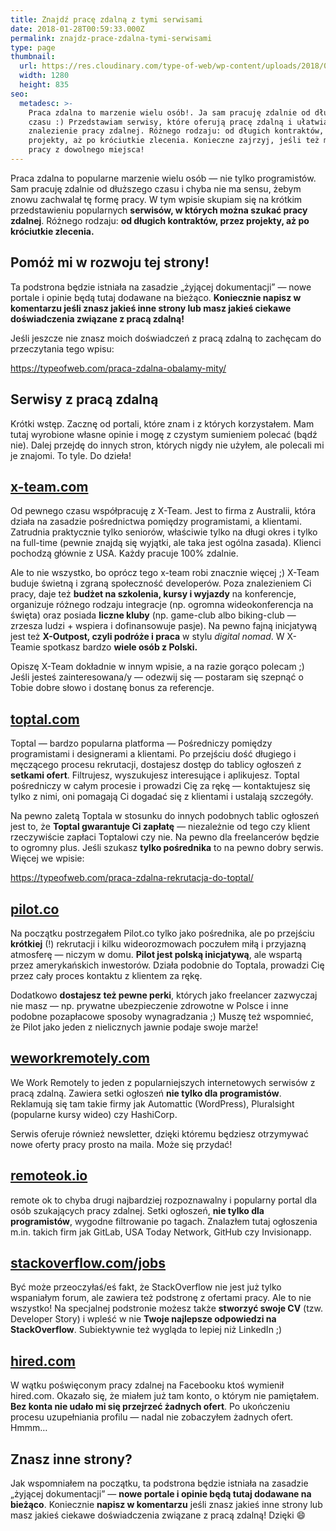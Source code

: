 ```yaml
---
title: Znajdź pracę zdalną z tymi serwisami
date: 2018-01-28T00:59:33.000Z
permalink: znajdz-prace-zdalna-tymi-serwisami
type: page
thumbnail:
  url: https://res.cloudinary.com/type-of-web/wp-content/uploads/2018/01/pexels-photo-297755.jpeg
  width: 1280
  height: 835
seo:
  metadesc: >-
    Praca zdalna to marzenie wielu osób!. Ja sam pracuję zdalnie od długiego
    czasu :) Przedstawiam serwisy, które oferują pracę zdalną i ułatwiają
    znalezienie pracy zdalnej. Różnego rodzaju: od długich kontraktów, przez
    projekty, aż po króciutkie zlecenia. Konieczne zajrzyj, jeśli też marzysz o
    pracy z dowolnego miejsca!
---
```


Praca zdalna to popularne marzenie wielu osób — nie tylko programistów. Sam pracuję zdalnie od dłuższego czasu i chyba nie ma sensu, żebym znowu zachwalał tę formę pracy. W tym wpisie skupiam się na krótkim przedstawieniu popularnych **serwisów, w których można szukać pracy zdalnej**. Różnego rodzaju: **od długich kontraktów, przez projekty, aż po króciutkie zlecenia.**

## Pomóż mi w rozwoju tej strony!

Ta podstrona będzie istniała na zasadzie „żyjącej dokumentacji” — nowe portale i opinie będą tutaj dodawane na bieżąco. **Koniecznie napisz w komentarzu jeśli znasz jakieś inne strony lub masz jakieś ciekawe doświadczenia związane z pracą zdalną!**

Jeśli jeszcze nie znasz moich doświadczeń z pracą zdalną to zachęcam do przeczytania tego wpisu:

https://typeofweb.com/praca-zdalna-obalamy-mity/

## Serwisy z pracą zdalną

Krótki wstęp. Zacznę od portali, które znam i z których korzystałem. Mam tutaj wyrobione własne opinie i mogę z czystym sumieniem polecać (bądź nie). Dalej przejdę do innych stron, których nigdy nie użyłem, ale polecali mi je znajomi. To tyle. Do dzieła!

## [x-team.com](https://x-team.com)

Od pewnego czasu współpracuję z X-Team. Jest to firma z Australii, która działa na zasadzie pośrednictwa pomiędzy programistami, a klientami. Zatrudnia praktycznie tylko seniorów, właściwie tylko na długi okres i tylko na full-time (pewnie znajdą się wyjątki, ale taka jest ogólna zasada). Klienci pochodzą głównie z USA. Każdy pracuje 100% zdalnie.

Ale to nie wszystko, bo oprócz tego x-team robi znacznie więcej ;) X-Team buduje świetną i zgraną społeczność
developerów. Poza znalezieniem Ci pracy, daje też **budżet na szkolenia, kursy i wyjazdy** na
konferencje, organizuje różnego rodzaju integracje (np. ogromna wideokonferencja na święta) oraz posiada
**liczne kluby** (np. game-club albo biking-club — zrzesza ludzi + wspiera i dofinansowuje pasje). Na
pewno fajną inicjatywą jest też **X-Outpost, czyli podróże i praca** w stylu _digital nomad_. W
X-Teamie spotkasz bardzo **wiele osób z Polski.**

Opiszę X-Team dokładnie w innym wpisie, a na razie gorąco polecam ;) Jeśli jesteś zainteresowana/y — odezwij się —
postaram się szepnąć o Tobie dobre słowo i dostanę bonus za referencje.

## [toptal.com](https://www.toptal.com/)

Toptal — bardzo popularna platforma — Pośredniczy pomiędzy programistami i designerami a klientami. Po przejściu dość długiego i męczącego procesu rekrutacji, dostajesz dostęp do tablicy ogłoszeń z **setkami ofert**. Filtrujesz, wyszukujesz interesujące i aplikujesz. Toptal pośredniczy w całym procesie i prowadzi Cię za rękę — kontaktujesz się tylko z nimi, oni pomagają Ci dogadać się z klientami i ustalają szczegóły.

Na pewno zaletą Toptala w stosunku do innych podobnych tablic ogłoszeń jest to, że **Toptal gwarantuje Ci zapłatę** — niezależnie od tego czy klient rzeczywiście zapłaci Toptalowi czy nie. Na pewno dla freelancerów będzie to ogromny plus. Jeśli szukasz **tylko pośrednika** to na pewno dobry serwis. Więcej we wpisie:

https://typeofweb.com/praca-zdalna-rekrutacja-do-toptal/

## [pilot.co](https://pilot.co/)

Na początku postrzegałem Pilot.co tylko jako pośrednika, ale po przejściu **krótkiej** (!) rekrutacji i kilku wideorozmowach poczułem miłą i przyjazną atmosferę — niczym w domu. **Pilot jest polską inicjatywą**, ale wspartą przez amerykańskich inwestorów. Działa podobnie do Toptala, prowadzi Cię przez cały proces kontaktu z klientem za rękę.

Dodatkowo **dostajesz też pewne perki**, których jako freelancer zazwyczaj nie masz — np. prywatne ubezpieczenie zdrowotne w Polsce i inne podobne pozapłacowe sposoby wynagradzania ;) Muszę też wspomnieć, że Pilot jako jeden z nielicznych jawnie podaje swoje marże!

## [weworkremotely.com](https://weworkremotely.com/categories/remote-programming-jobs)

We Work Remotely to jeden z popularniejszych internetowych serwisów z pracą zdalną. Zawiera setki ogłoszeń **nie tylko dla programistów**. Reklamują się tam takie firmy jak Automattic (WordPress), Pluralsight (popularne kursy wideo) czy HashiCorp.

Serwis oferuje również newsletter, dzięki któremu będziesz otrzymywać nowe oferty pracy prosto na maila. Może się przydać!

## [remoteok.io](https://remoteok.io)

remote ok to chyba drugi najbardziej rozpoznawalny i popularny portal dla osób szukających pracy zdalnej. Setki ogłoszeń, **nie tylko dla programistów**, wygodne filtrowanie po tagach. Znalazłem tutaj ogłoszenia m.in. takich firm jak GitLab, USA Today Network, GitHub czy Invisionapp.

## [stackoverflow.com/jobs](https://stackoverflow.com/jobs)

Być może przeoczyłaś/eś fakt, że StackOverflow nie jest już tylko wspaniałym forum, ale zawiera też podstronę z ofertami pracy. Ale to nie wszystko! Na specjalnej podstronie możesz także **stworzyć swoje CV** (tzw. Developer Story) i wpleść w nie **Twoje najlepsze odpowiedzi na StackOverflow**. Subiektywnie też wygląda to lepiej niż LinkedIn ;)

## [hired.com](https://hired.com)

W wątku poświęconym pracy zdalnej na Facebooku ktoś wymienił hired.com. Okazało się, że miałem już tam konto, o którym nie pamiętałem. **Bez konta nie udało mi się przejrzeć żadnych ofert**. Po ukończeniu procesu uzupełniania profilu — nadal nie zobaczyłem żadnych ofert. Hmmm…

## Znasz inne strony?

Jak wspomniałem na początku, ta podstrona będzie istniała na zasadzie „żyjącej dokumentacji” — **nowe portale i opinie będą tutaj dodawane na bieżąco**. Koniecznie **napisz w komentarzu** jeśli znasz jakieś inne strony lub masz jakieś ciekawe doświadczenia związane z pracą zdalną! Dzięki 😄
